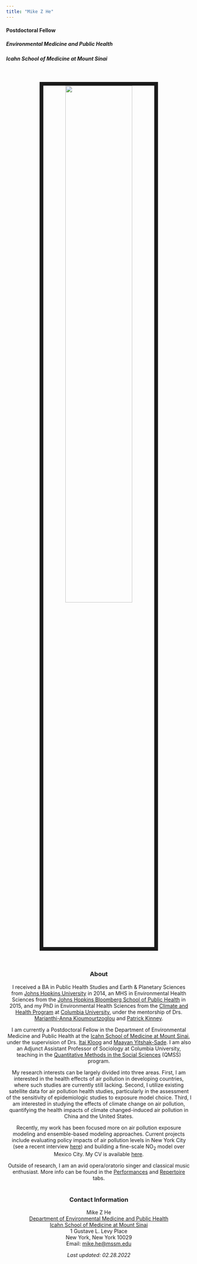 ```yaml
---
title: "Mike Z He"
---
```


#### Postdoctoral Fellow

##### Environmental Medicine and Public Health

##### Icahn School of Medicine at Mount Sinai

<br>

<div style="text-align: center;">

<img src="images/Mike_He.jpg" style="width:60%; border:10px solid;"/>

</p>

<br>

### About

I received a BA in Public Health Studies and Earth & Planetary Sciences from [Johns Hopkins University](https://www.jhu.edu/) in 2014, an MHS in Environmental Health Sciences from the [Johns Hopkins Bloomberg School of Public Health](https://ehe.jhu.edu/) in 2015, and my PhD in Environmental Health Sciences from the [Climate and Health Program](https://www.mailman.columbia.edu/research/climate-and-health-program) at [Columbia University](https://www.columbia.edu/), under the mentorship of Drs. [Marianthi-Anna Kioumourtzoglou](https://www.mailman.columbia.edu/people/our-faculty/mk3961) and [Patrick Kinney](https://www.bu.edu/sph/profile/patrick-kinney/).<br>

I am currently a Postdoctoral Fellow in the Department of Environmental Medicine and Public Health at the [Icahn School of Medicine at Mount Sinai](https://icahn.mssm.edu/), under the supervision of Drs. [Itai Kloog](https://www.mountsinai.org/profiles/itai-kloog2) and [Maayan Yitshak-Sade](https://icahn.mssm.edu/profiles/maayan-yitshak-sade). I am also an Adjunct Assistant Professor of Sociology at Columbia University, teaching in the [Quantitative Methods in the Social Sciences](https://www.qmss.columbia.edu/) (QMSS) program.<br>

My research interests can be largely divided into three areas. First, I am interested in the health effects of air pollution in developing countries, where such studies are currently still lacking. Second, I utilize existing satellite data for air pollution health studies, particularly in the assessment of the sensitivity of epidemiologic studies to exposure model choice. Third, I am interested in studying the effects of climate change on air pollution, quantifying the health impacts of climate changed-induced air pollution in China and the United States.<br>

Recently, my work has been focused more on air pollution exposure modeling and ensemble-based modeling approaches. Current projects include evaluating policy impacts of air pollution levels in New York City (see a recent interview [here](https://therivernewsroom.com/climate-health-human-health-air-quality-new-york/)) and building a fine-scale NO~2~ model over Mexico City. My CV is available [here](cv_he.pdf).<br>

Outside of research, I am an avid opera/oratorio singer and classical music enthusiast. More info can be found in the [Performances](https://mikezhe.com/performances.html) and [Repertoire](https://mikezhe.com/repertoire.html) tabs. <br><br>

### Contact Information

Mike Z He <br> [Department of Environmental Medicine and Public Health](https://icahn.mssm.edu/about/departments/environmental-public-health)<br> [Icahn School of Medicine at Mount Sinai](https://icahn.mssm.edu/)<br> 1 Gustave L. Levy Place<br> New York, New York 10029<br> Email: [mike.he\@mssm.edu](mailto:%3Cmike.he@mssm.edu%3E)<br>

*Last updated: 02.28.2022*
